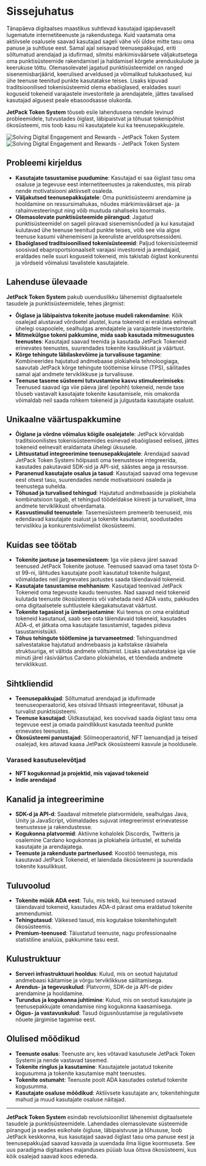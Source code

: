 
# Sissejuhatus

Tänapäeva digitaalses maastikus suhtlevad kasutajad igapäevaselt lugematute internetiteenuste ja rakendustega. Kuid vaatamata oma aktiivsele osalusele saavad kasutajad sageli vähe või üldse mitte tasu oma panuse ja suhtluse eest. Samal ajal seisavad teenusepakkujad, eriti sõltumatud arendajad ja idufirmad, silmitsi märkimisväärsete väljakutsetega oma punktisüsteemide rakendamisel ja haldamisel kõrgete arenduskulude ja keerukuse tõttu. Olemasolevatel jagatud punktisüsteemidel on ranged sisenemisbarjäärid, keerulised arveldused ja võimalikud tulukaotused, kui ühe teenuse teenitud punkte kasutatakse teises. Lisaks kipuvad traditsioonilised tokenisüsteemid olema ebaõiglased, eraldades suuri koguseid tokeneid varajastele investoritele ja arendajatele, jättes tavalised kasutajad algusest peale ebasoodsasse olukorda.

**JetPack Token System** tõuseb esile lahendusena nendele levinud probleemidele, tutvustades õiglast, läbipaistvat ja tõhusat tokenipõhist ökosüsteemi, mis toob kasu nii kasutajatele kui ka teenusepakkujatele.

<Image src="/images/en/intro.svg" alt="Solving Digital Engagement and Rewards - JetPack Token System" width={700} height={534} className="dark:hidden"/>
<Image src="/images/en/intro-dark.svg" alt="Solving Digital Engagement and Rewards - JetPack Token System" width={700} height={534} className="hidden dark:block"/>

## Probleemi kirjeldus

- **Kasutajate tasustamise puudumine**: Kasutajad ei saa õiglast tasu oma osaluse ja tegevuse eest internetiteenustes ja rakendustes, mis piirab nende motivatsiooni aktiivselt osaleda.
- **Väljakutsed teenusepakkujatele**: Oma punktisüsteemi arendamine ja hooldamine on ressursimahukas, nõudes märkimisväärset aja- ja rahainvesteeringut ning võib muutuda rahaliseks koormaks.
- **Olemasolevate punktisüsteemide piirangud**: Jagatud punktisüsteemidel on sageli piiravad sisenemisnõuded ja kui kasutajad kulutavad ühe teenuse teenitud punkte teises, võib see viia algse teenuse kasumi vähenemiseni ja keeruliste arveldusprotsessideni.
- **Ebaõiglased traditsioonilised tokenisüsteemid**: Paljud tokenisüsteemid soosivad ebaproportsionaalselt varajasi investoreid ja arendajaid, eraldades neile suuri koguseid tokeneid, mis takistab õiglast konkurentsi ja võrdseid võimalusi tavalistele kasutajatele.

## Lahenduse ülevaade

**JetPack Token System** pakub uuenduslikku lähenemist digitaalsetele tasudele ja punktisüsteemidele, tehes järgmist:

- **Õiglase ja läbipaistva tokenite jaotuse mudeli rakendamine**: Kõik osalejad alustavad võrdsetel alustel, kuna tokeneid ei eraldata eelnevalt ühelegi osapoolele, sealhulgas arendajatele ja varajastele investoritele.
- **Mitmekülgse tokeni pakkumine, mida saab kasutada mitmesugustes teenustes**: Kasutajad saavad teenida ja kasutada JetPack Tokeneid erinevates teenustes, suurendades tokenite kasulikkust ja väärtust.
- **Kõrge tehingute läbilaskevõime ja turvalisuse tagamine**: Kombineerides hajutatud andmebaase plokiahela tehnoloogiaga, saavutab JetPack kõrge tehingute töötlemise kiiruse (TPS), säilitades samal ajal andmete terviklikkuse ja turvalisuse.
- **Teenuse taseme süsteemi tutvustamine kasvu stimuleerimiseks**: Teenused saavad iga viie päeva järel (epohh) tokeneid, nende tase tõuseb vastavalt kasutajate tokenite kasutamisele, mis omakorda võimaldab neil saada rohkem tokeneid ja julgustada kasutajate osalust.

## Unikaalne väärtuspakkumine

- **Õiglane ja võrdne võimalus kõigile osalejatele**: JetPack kõrvaldab traditsioonilistes tokenisüsteemides esinevad ebaõiglased eelised, jättes tokeneid eelnevalt eraldamata ühelegi üksusele.
- **Lihtsustatud integreerimine teenusepakkujatele**: Arendajad saavad JetPack Token Systemi hõlpsasti oma teenustesse integreerida, kasutades pakutavaid SDK-sid ja API-sid, säästes aega ja ressursse.
- **Paranenud kasutajate osalus ja tasud**: Kasutajad saavad oma tegevuse eest otsest tasu, suurendades nende motivatsiooni osaleda ja teenustega suhelda.
- **Tõhusad ja turvalised tehingud**: Hajutatud andmebaaside ja plokiahela kombinatsioon tagab, et tehingud töödeldakse kiiresti ja turvaliselt, ilma andmete terviklikkust ohverdamata.
- **Kasvustimulid teenustele**: Tasemesüsteem premeerib teenuseid, mis edendavad kasutajate osalust ja tokenite kasutamist, soodustades tervislikku ja konkurentsivõimelist ökosüsteemi.

## Kuidas see töötab

- **Tokenite jaotuse ja tasemesüsteem**: Iga viie päeva järel saavad teenused JetPack Tokenite jaotuse. Teenused saavad oma taset tõsta 0-st 99-ni, lähtudes kasutajate poolt kasutatud tokenite hulgast, võimaldades neil järgnevates jaotustes saada täiendavaid tokeneid.
- **Kasutajate tasustamise mehhanism**: Kasutajad teenivad JetPack Tokeneid oma tegevuste kaudu teenustes. Nad saavad neid tokeneid kulutada teenuste ökosüsteemis või vahetada neid ADA vastu, pakkudes oma digitaalsetele suhtlustele käegakatsutavat väärtust.
- **Tokenite tagasiost ja ümberjaotamine**: Kui teenus on oma eraldatud tokeneid kasutanud, saab see osta täiendavaid tokeneid, kasutades ADA-d, et jätkata oma kasutajate tasustamist, tagades pideva tasustamistsükli.
- **Tõhus tehingute töötlemine ja turvameetmed**: Tehinguandmed salvestatakse hajutatud andmebaasis ja kaitstakse räsiahela struktuuriga, et vältida andmete võltsimist. Lisaks salvestatakse iga viie minuti järel räsiväärtus Cardano plokiahelas, et tõendada andmete terviklikkust.

## Sihtkliendid

- **Teenusepakkujad**: Sõltumatud arendajad ja idufirmade teenuseoperaatorid, kes otsivad lihtsasti integreeritavat, tõhusat ja turvalist punktisüsteemi.
- **Teenuse kasutajad**: Üldkasutajad, kes soovivad saada õiglast tasu oma tegevuse eest ja omada paindlikkust kasutada teenitud punkte erinevates teenustes.
- **Ökosüsteemi panustajad**: Sõlmeoperaatorid, NFT laenuandjad ja teised osalejad, kes aitavad kaasa JetPack ökosüsteemi kasvule ja hooldusele.

### Varased kasutuselevõtjad

- **NFT kogukonnad ja projektid, mis vajavad tokeneid**
- **Indie arendajad**

## Kanalid ja integreerimine

- **SDK-d ja API-d**: Saadaval mitmetele platvormidele, sealhulgas Java, Unity ja JavaScript, võimaldades sujuvat integreerimist erinevatesse teenustesse ja rakendustesse.
- **Kogukonna platvormid**: Aktiivne kohalolek Discordis, Twitteris ja osalemine Cardano kogukonnas ja plokiahela üritustel, et suhelda kasutajate ja arendajatega.
- **Teenuste ja rakenduste partnerlused**: Koostöö teenustega, mis kasutavad JetPack Tokeneid, et laiendada ökosüsteemi ja suurendada tokenite kasulikkust.

## Tuluvoolud

- **Tokenite müük ADA eest**: Tulu, mis tekib, kui teenused ostavad täiendavaid tokeneid, kasutades ADA-d pärast oma eraldatud tokenite ammendumist.
- **Tehingutasud**: Väikesed tasud, mis kogutakse tokenitehingutelt ökosüsteemis.
- **Premium-teenused**: Täiustatud teenuste, nagu professionaalne statistiline analüüs, pakkumine tasu eest.

## Kulustruktuur

- **Serveri infrastruktuuri hooldus**: Kulud, mis on seotud hajutatud andmebaasi käitamise ja võrgu terviklikkuse säilitamisega.
- **Arendus- ja tegevuskulud**: Platvormi, SDK-de ja API-de pidev arendamine ja hooldamine.
- **Turundus ja kogukonna juhtimine**: Kulud, mis on seotud kasutajate ja teenusepakkujate omandamise ning kogukonna kaasamisega.
- **Õigus- ja vastavuskulud**: Tasud õigusnõustamise ja regulatiivsete nõuete järgimise tagamise eest.

## Olulised mõõdikud

- **Teenuste osalus**: Teenuste arv, kes võtavad kasutusele JetPack Token Systemi ja nende vastavad tasemed.
- **Tokenite ringlus ja kasutamine**: Kasutajatele jaotatud tokenite kogusumma ja tokenite kasutamise maht teenustes.
- **Tokenite ostumaht**: Teenuste poolt ADA kasutades ostetud tokenite kogusumma.
- **Kasutajate osaluse mõõdikud**: Aktiivsete kasutajate arv, tokenitehingute mahud ja muud kasutajate osaluse näitajad.

---

**JetPack Token System** esindab revolutsioonilist lähenemist digitaalsetele tasudele ja punktisüsteemidele. Lahendades olemasolevate süsteemide piirangud ja seades esikohale õigluse, läbipaistvuse ja tõhususe, loob JetPack keskkonna, kus kasutajad saavad õiglast tasu oma panuse eest ja teenusepakkujad saavad kasvada ja uuendada ilma liigse koormuseta. See uus paradigma digitaalses majanduses püüab luua õitsva ökosüsteemi, kus kõik osalejad saavad koos edeneda.
